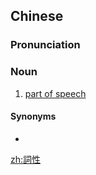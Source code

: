 {{also|词性}}
==Chinese==
{{zh-forms|s=词性}}

===Pronunciation===
{{zh-pron
|m=cíxìng
|c=ci4 sing3
|mn=qz:sîr-sèng/xm,zz:sû-sèng
|cat=n
}}

===Noun===
{{zh-noun}}

# [[part of speech]]

====Synonyms====
* {{zh-l|詞類}}

[[zh:詞性]]